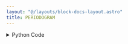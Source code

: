 ```yaml
---
layout: "@/layouts/block-docs-layout.astro"
title: PERIODOGRAM
---
```



<PythonDocsDisplay docstring={docstring} />

<details>
<summary>Python Code</summary>
```python
from flojoy import OrderedPair, flojoy, Matrix, Scalar
import numpy as np
from collections import namedtuple
from typing import Literal

import scipy.signal


@flojoy
def PERIODOGRAM(
    default: OrderedPair | Matrix,
    fs: float = 1.0,
    window: str = "boxcar",
    nfft: int = 2,
    detrend: str = "constant",
    return_onesided: bool = True,
    scaling: str = "density",
    axis: int = -1,
    select_return: Literal["f", "Pxx"] = "f",
) -> OrderedPair | Matrix | Scalar:
    """The PERIODOGRAM node is based on a numpy or scipy function.

    The description of that function is as follows:

        Estimate power spectral density using a periodogram.

    Parameters
    ----------
    select_return : 'f', 'Pxx'.
        Select the desired object to return.
        See the respective function docs for descriptors.
    x : array_like
        Time series of measurement values.
    fs : float, optional
        Sampling frequency of the 'x' time series.
        Defaults to 1.0.
    window : str or tuple or array_like, optional
        Desired window to use.
        If 'window' is a string or tuple, it is passed to 'get_window' to
        generate the window values, which are DFT-even by default.
        See 'get_window' for a list of windows and required parameters.
        If 'window' is array_like, it will be used directly as the window
        and its length must be nperseg.
        Defaults to 'boxcar'.
    nfft : int, optional
        Length of the FFT used.
        If 'None', the length of 'x' will be used.
    detrend : str or function or 'False', optional
        Specifies how to detrend each segment.
        If 'detrend' is a string, it is passed as the 'type' argument
        to the 'detrend' function.
        If it is a function, it takes a segment and returns a detrended segment.
        If 'detrend' is 'False', no detrending is done.
        Defaults to 'constant'.
    return_onesided : bool, optional
        If 'True', return a one-sided spectrum for real data.
        If 'False', return a two-sided spectrum.
        Defaults to 'True', but for complex data,
        a two-sided spectrum is always returned.
    scaling : { 'density', 'spectrum' }, optional
        Selects between computing the power spectral density ('density')
        where 'Pxx' has units of V**2/Hz and computing the power
        spectrum ('spectrum') where 'Pxx' has units of V**2, if 'x'
        is measured in V and 'fs' is measured in Hz.
        Defaults to 'density'.
    axis : int, optional
        Axis along which the periodogram is computed;
        the default is over the last axis (i.e. axis=-1).

    Returns
    -------
    DataContainer
        type 'ordered pair', 'scalar', or 'matrix'
    """

    result = scipy.signal.periodogram(
        x=default.y,
        fs=fs,
        window=window,
        nfft=nfft,
        detrend=detrend,
        return_onesided=return_onesided,
        scaling=scaling,
        axis=axis,
    )

    return_list = ["f", "Pxx"]
    if isinstance(result, tuple):
        res_dict = {}
        num = min(len(result), len(return_list))
        for i in range(num):
            res_dict[return_list[i]] = result[i]
        result = res_dict[select_return]
    else:
        result = result._asdict()
        result = result[select_return]

    if isinstance(result, np.ndarray):
        result = OrderedPair(x=default.x, y=result)
    else:
        assert isinstance(
            result, np.number | float | int
        ), f"Expected np.number, float or int for result, got {type(result)}"
        result = Scalar(c=float(result))

    return result

```
[Find this Flojoy Block on GitHub](https://github.com/flojoy-ai/blocks/blob/main/blocks/SCIPY/SIGNAL/PERIODOGRAM/PERIODOGRAM.py)
</details>


## Example

